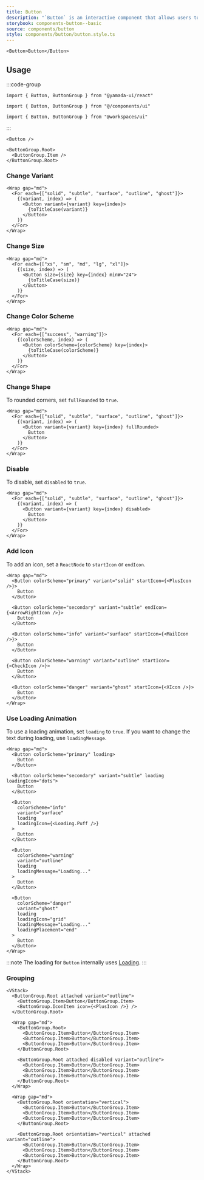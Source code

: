 ```yaml
---
title: Button
description: "`Button` is an interactive component that allows users to perform actions such as submitting forms and toggling modals."
storybook: components-button--basic
source: components/button
style: components/button/button.style.ts
---
```


```tsx preview
<Button>Button</Button>
```

## Usage

:::code-group

```tsx [package]
import { Button, ButtonGroup } from "@yamada-ui/react"
```

```tsx [alias]
import { Button, ButtonGroup } from "@/components/ui"
```

```tsx [monorepo]
import { Button, ButtonGroup } from "@workspaces/ui"
```

:::

```tsx
<Button />
```

```tsx
<ButtonGroup.Root>
  <ButtonGroup.Item />
</ButtonGroup.Root>
```

### Change Variant

```tsx preview
<Wrap gap="md">
  <For each={["solid", "subtle", "surface", "outline", "ghost"]}>
    {(variant, index) => (
      <Button variant={variant} key={index}>
        {toTitleCase(variant)}
      </Button>
    )}
  </For>
</Wrap>
```

### Change Size

```tsx preview
<Wrap gap="md">
  <For each={["xs", "sm", "md", "lg", "xl"]}>
    {(size, index) => (
      <Button size={size} key={index} minW="24">
        {toTitleCase(size)}
      </Button>
    )}
  </For>
</Wrap>
```

### Change Color Scheme

```tsx preview
<Wrap gap="md">
  <For each={["success", "warning"]}>
    {(colorScheme, index) => (
      <Button colorScheme={colorScheme} key={index}>
        {toTitleCase(colorScheme)}
      </Button>
    )}
  </For>
</Wrap>
```

### Change Shape

To rounded corners, set `fullRounded` to `true`.

```tsx preview
<Wrap gap="md">
  <For each={["solid", "subtle", "surface", "outline", "ghost"]}>
    {(variant, index) => (
      <Button variant={variant} key={index} fullRounded>
        Button
      </Button>
    )}
  </For>
</Wrap>
```

### Disable

To disable, set `disabled` to `true`.

```tsx preview
<Wrap gap="md">
  <For each={["solid", "subtle", "surface", "outline", "ghost"]}>
    {(variant, index) => (
      <Button variant={variant} key={index} disabled>
        Button
      </Button>
    )}
  </For>
</Wrap>
```

### Add Icon

To add an icon, set a `ReactNode` to `startIcon` or `endIcon`.

```tsx preview
<Wrap gap="md">
  <Button colorScheme="primary" variant="solid" startIcon={<PlusIcon />}>
    Button
  </Button>

  <Button colorScheme="secondary" variant="subtle" endIcon={<ArrowRightIcon />}>
    Button
  </Button>

  <Button colorScheme="info" variant="surface" startIcon={<MailIcon />}>
    Button
  </Button>

  <Button colorScheme="warning" variant="outline" startIcon={<CheckIcon />}>
    Button
  </Button>

  <Button colorScheme="danger" variant="ghost" startIcon={<XIcon />}>
    Button
  </Button>
</Wrap>
```

### Use Loading Animation

To use a loading animation, set `loading` to `true`. If you want to change the text during loading, use `loadingMessage`.

```tsx preview
<Wrap gap="md">
  <Button colorScheme="primary" loading>
    Button
  </Button>

  <Button colorScheme="secondary" variant="subtle" loading loadingIcon="dots">
    Button
  </Button>

  <Button
    colorScheme="info"
    variant="surface"
    loading
    loadingIcon={<Loading.Puff />}
  >
    Button
  </Button>

  <Button
    colorScheme="warning"
    variant="outline"
    loading
    loadingMessage="Loading..."
  >
    Button
  </Button>

  <Button
    colorScheme="danger"
    variant="ghost"
    loading
    loadingIcon="grid"
    loadingMessage="Loading..."
    loadingPlacement="end"
  >
    Button
  </Button>
</Wrap>
```

:::note
The loading for `Button` internally uses [Loading](/docs/components/loading).
:::

### Grouping

```tsx preview
<VStack>
  <ButtonGroup.Root attached variant="outline">
    <ButtonGroup.Item>Button</ButtonGroup.Item>
    <ButtonGroup.IconItem icon={<PlusIcon />} />
  </ButtonGroup.Root>

  <Wrap gap="md">
    <ButtonGroup.Root>
      <ButtonGroup.Item>Button</ButtonGroup.Item>
      <ButtonGroup.Item>Button</ButtonGroup.Item>
      <ButtonGroup.Item>Button</ButtonGroup.Item>
    </ButtonGroup.Root>

    <ButtonGroup.Root attached disabled variant="outline">
      <ButtonGroup.Item>Button</ButtonGroup.Item>
      <ButtonGroup.Item>Button</ButtonGroup.Item>
      <ButtonGroup.Item>Button</ButtonGroup.Item>
    </ButtonGroup.Root>
  </Wrap>

  <Wrap gap="md">
    <ButtonGroup.Root orientation="vertical">
      <ButtonGroup.Item>Button</ButtonGroup.Item>
      <ButtonGroup.Item>Button</ButtonGroup.Item>
      <ButtonGroup.Item>Button</ButtonGroup.Item>
    </ButtonGroup.Root>

    <ButtonGroup.Root orientation="vertical" attached variant="outline">
      <ButtonGroup.Item>Button</ButtonGroup.Item>
      <ButtonGroup.Item>Button</ButtonGroup.Item>
      <ButtonGroup.Item>Button</ButtonGroup.Item>
    </ButtonGroup.Root>
  </Wrap>
</VStack>
```
